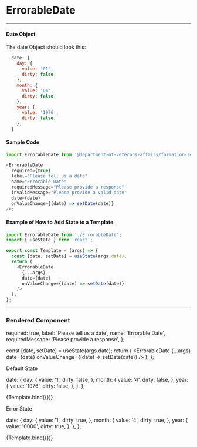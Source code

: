 <!--- ErrorableDate.stories.mdx -->


<Meta title="MDX/ErrorableDate" component={ErrorableDate} />

# ErrorableDate

---

#### Date Object

The date Object should look this:

```javascript
  date: {
    day: {
      value: '01',
      dirty: false,
    },
    month: {
      value: '04',
      dirty: false,
    },
    year: {
      value: '1976',
      dirty: false,
    },
  }
```

#### Sample Code

```javascript
import ErrorableDate from '@department-of-veterans-affairs/formation-react/ErrorableDate';

<ErrorableDate
  required={true}
  label="Please tell us a date"
  name="Errorable Date"
  requiredMessage="Please provide a response"
  invalidMessage="Please provide a valid date"
  date={date}
  onValueChange={(date) => setDate(date)}
/>;
```

#### Example of How to Add State to a Template

```javascript
import ErrorableDate from './ErrorableDate';
import { useState } from 'react';

export const Template = (args) => {
  const [date, setDate] = useState(args.date);
  return (
    <ErrorableDate
      {...args}
      date={date}
      onValueChange={(date) => setDate(date)}
    />
  );
};
```

---

### Rendered Component

  required: true,
  label: 'Please tell us a date',
  name: 'Errorable Date',
  requiredMessage: 'Please provide a response',
};

  const [date, setDate] = useState(args.date);
  return (
    <ErrorableDate
      {...args}
      date={date}
      onValueChange={(date) => setDate(date)}
    />
  );
};

Default State

  date: {
    day: {
      value: '1',
      dirty: false,
    },
    month: {
      value: '4',
      dirty: false,
    },
    year: {
      value: '1976',
      dirty: false,
    },
  },
};

<Canvas>
  <Story name="Default" args={{ ...defaultArgs, ...defaultDate }}>
    {Template.bind({})}
  </Story>
</Canvas>

Error State

  date: {
    day: {
      value: '1',
      dirty: true,
    },
    month: {
      value: '4',
      dirty: true,
    },
    year: {
      value: '0000',
      dirty: true,
    },
  },
};

<Canvas>
  <Story name="Error" args={{ ...defaultArgs, ...errorDate }}>
    {Template.bind({})}
  </Story>
</Canvas>
